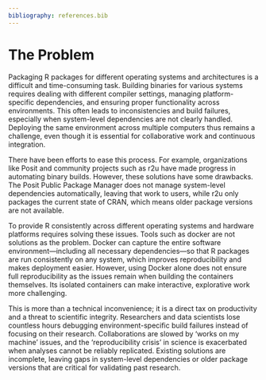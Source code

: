 ```yaml
---
bibliography: references.bib
---
```


# The Problem

```{=html}
<!--
Outlining the issue / weak point / problem to be solved by this proposal. This should be a compelling section that sets the reader up for the next section - the proposed solution!

It is important to cover:

 - [ ] What the problem is
 - [ ] Who it affects
 - [ ] Have there been previous attempts to resolve the problem
 - [ ] Why it should be tackled
An example in-text citation [@wickham2016].

-->

```

Packaging R packages for different operating systems and architectures
is a difficult and time-consuming task. Building binaries for various
systems requires dealing with different compiler settings, managing
platform-specific dependencies, and ensuring proper functionality
across environments. This often leads to inconsistencies and build
failures, especially when system-level dependencies are not clearly
handled. Deploying the same environment across multiple computers thus
remains a challenge, even though it is essential for collaborative work
and continuous integration.

There have been efforts to ease this process. For example, organizations
like Posit and community projects such as r2u have made progress
in automating binary builds. However, these solutions have some
drawbacks. The Posit Public Package Manager does not manage system-level
dependencies automatically, leaving that work to users, while r2u only
packages the current state of CRAN, which means older package versions
are not available.

To provide R consistently across different operating systems and
hardware platforms requires solving these issues. Tools such as docker
are not solutions as the problem. Docker can capture the entire software
environment—including all necessary dependencies—so that R packages
are run consistently on any system, which improves reproducibility and
makes deployment easier. However, using Docker alone does not ensure
full reproducibility as the issues remain when building the containers
themselves.  Its isolated containers can make interactive, explorative
work more challenging.

This is more than a technical inconvenience; it is a direct tax on productivity and a threat to scientific integrity. 
Researchers and data scientists lose countless hours debugging environment-specific build failures instead of focusing on their research. 
Collaborations are slowed by 'works on my machine' issues, and the 'reproducibility crisis' in science is exacerbated when analyses cannot be reliably replicated. 
Existing solutions are incomplete, leaving gaps in system-level dependencies or older package versions that are critical for validating past research.

